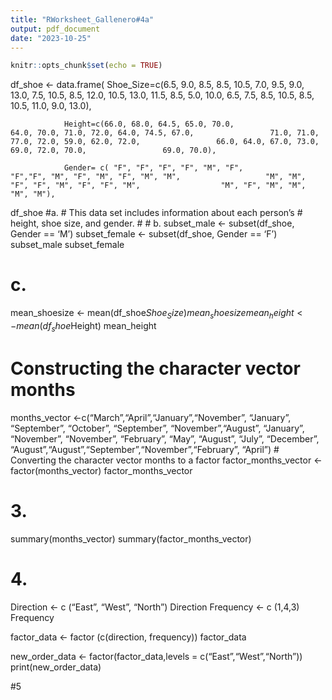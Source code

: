 ```yaml
---
title: "RWorksheet_Gallenero#4a"
output: pdf_document
date: "2023-10-25"
---
```


```r
knitr::opts_chunk$set(echo = TRUE)
```

df_shoe <- data.frame(
                Shoe_Size=c(6.5, 9.0, 8.5, 8.5, 10.5,                    7.0, 9.5, 9.0, 13.0, 7.5, 10.5, 8.5,                     12.0, 10.5, 13.0, 11.5, 8.5, 5.0, 10.0,                  6.5, 7.5, 8.5, 10.5, 8.5, 10.5, 11.0,                    9.0, 13.0),

              
                Height=c(66.0, 68.0, 64.5, 65.0, 70.0,                   64.0, 70.0, 71.0, 72.0, 64.0, 74.5, 67.0,                 71.0, 71.0, 77.0, 72.0, 59.0, 62.0, 72.0,                 66.0, 64.0, 67.0, 73.0, 69.0, 72.0, 70.0,                 69.0, 70.0),
                
                Gender= c( "F", "F", "F", "F", "M", "F",                 "F","F", "M", "F", "M", "F", "M", "M",                   "M", "M", "F", "F", "M", "F", "F", "M",                  "M", "F", "M", "M", "M", "M"),


df_shoe
#a.
# This data set includes information about each person's # height, shoe size, and gender.
#
# b. 
subset_male <- subset(df_shoe, Gender == 'M')
subset_female <- subset(df_shoe, Gender == 'F')
subset_male
subset_female

# c.
mean_shoesize <- mean(df_shoe$Shoe_Size)
mean_shoesize
mean_height <- mean(df_shoe$Height)
mean_height

# Constructing the character vector months

months_vector <-c("March","April","January","November",                    "January", "September", "October",   "September",                  "November","August", "January", "November",               "November", "February", "May", "August",                "July", "December",                       "August","August","September","November","February", "April")
# Converting the character vector months to a factor
factor_months_vector <- factor(months_vector)
factor_months_vector

# 3. 

summary(months_vector)
summary(factor_months_vector)

# 4.

Direction <- c ("East", "West", "North")
Direction
Frequency <- c (1,4,3)
Frequency 

factor_data <- factor (c(direction, frequency))
factor_data

new_order_data <- factor(factor_data,levels = c("East","West","North"))
print(new_order_data)

#5